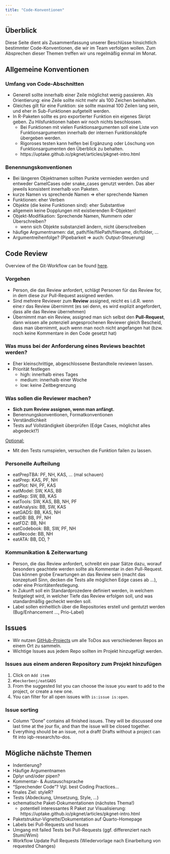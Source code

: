 ```yaml
---
title: "Code-Konventionen"
---
```


## Überblick
Diese Seite dient als Zusammenfassung unserer Beschlüsse hinsichtlich bestimmter Code-Konventionen, die wir im Team verfolgen wollen. Zum Absprechen dieser Themen treffen wir uns regelmäßig einmal im Monat.  

## Allgemeine Konventionen

### Umfang von Code-Abschnitten

- Generell sollte innerhalb einer Zeile möglichst wenig passieren. Als Orientierung: eine Zeile sollte nicht mehr als 100 Zeichen beinhalten. 
- Gleiches gilt für eine Funktion: sie sollte maximal 100 Zeilen lang sein, und eher in Sub-Funktionen aufgeteilt werden. 
- In R-Paketen sollte es pro exportierter Funktion ein eigenes Skript geben. Zu Hilsfunktionen  haben wir noch nichts beschlossen. 
  - Bei Funktionen mit vielen Funktionsargumenten soll eine Liste von Funktionsargumenten innerhalb der internen Funktionsköpfe übergeben werden. 
  - Rigoroses testen kann helfen bei Ergänzung oder Löschung von Funktionsargumenten den Überblick zu behalten.  
  - https://uptake.github.io/pkgnet/articles/pkgnet-intro.html


### Benennungskonventionen

- Bei längeren Objektnamen sollten Punkte vermieden werden und entweder CamelCases oder snake_cases genutzt werden. Das aber jeweils konsistent innerhalb von Paketen. 
- kurze Namen vs sprechende Namen => eher sprechende Namen
- Funktionen: eher Verben
- Objekte (die keine Funktionen sind): eher Substantive
- allgemein keine Dopplungen mit existierenden R-Objekten!
- Objekt-Modifikation: Sprechende Namen, Nummern oder Überschreiben?
    - wenn sich Objekte substanziell ändern, nicht überschreiben
- häufige Argumentnamen: dat, path/file/filePath/filename, dir/folder, ... 
- Argumentreihenfolge? (Pipebarkeit => auch: Output-Steuerung)

## Code Review

Overview of the Git-Workflow can be found [here](https://iqb-research.github.io/IQB-Methods/docs/git/).

### Vorgehen

- Person, die das Review anfordert, schlägt Personen für das Review for, in dem diese zur Pull-Request assigned werden. 
- Sind mehrere Reviewer zum **Review** assigned, reicht es i.d.R. wenn eine:r das Review übernimmt (es sei denn, es wird explizit angefordert, dass alle das Review übernehmen) 
- Übernimmt man ein Review, assigned man sich selbst den **Pull-Request**, dann wissen alle potenziell angesprochenen Reviewer gleich Bescheid, dass man übernimmt, auch wenn man noch nicht angefangen hat (bzw. noch keine Kommentare in den Code gesetzt hat)

### Was muss bei der Anforderung eines Reviews beachtet werden?
- Eher kleinschrittige, abgeschlossene Bestandteile reviewen lassen. 
- Priorität festlegen 
   - high: innerhalb eines Tages
   - medium: innerhalb einer Woche
   - low: keine Zeitbegrenzung

### Was sollen die Reviewer machen?
- **Sich zum Review assignen, wenn man anfängt.**
- Benennungskonventionen, Formatkonventionen
- Verständlichkeit
- Tests auf Vollständigkeit überprüfen (Edge Cases, möglichst alles abgedeckt?)

<ins>Optional:</ins>
  - Mit den Tests rumspielen, versuchen die Funktion failen zu lassen.   

### Personelle Aufteilung 

- eatPrepTBA: PF, NH, KAS, ... (mal schauen)
- eatPrep: KAS, PF, NH
- eatPlot: NH, PF, KAS
- eatModel: SW, KAS, BB
- eatRep: SW, BB, KAS
- eatTools: SW, KAS, BB, NH, PF
- eatAnalysis: BB, SW, KAS
- eatGADS: BB, KAS, NH
- eatDB: BB, PF, NH
- eatFDZ: BB, NH
- eatCodebook: BB, SW, PF, NH
- eatRecode: BB, NH 
- eatATA: BB, DD, ?

### Kommunikation & Zeiterwartung
- Person, die das Review anfordert, schreibt ein paar Sätze dazu, worauf besonders geachtete werden sollte als Kommentar in den Pull-Request. Das können grobe Erwartungen an das Review sein (macht das konzeptuell Sinn, decken die Tests alle möglichen Edge cases ab ...), oder eine Prioritätenfestlegung. 
- In Zukunft soll ein Standardprozedere definiert werden, in welchem festgelegt wird, in welcher Tiefe das Review erfolgen soll, und was standardmäßig gecheckt werden soll. 
- Label sollen einheitlich über die Repositories erstell und gentutzt werden (Bug/Enhancement ..., Prio-Label)

## Issues

- Wir nutzen [GitHub-Projects](https://github.com/orgs/iqb-research/projects/5/views/14) um alle ToDos aus verschiedenen Repos an einem Ort zu sammeln.  
- Wichtige Issues aus jedem Repo sollten im Projekt hinzugefügt werden. 

### Issues aus einem anderen Repository zum Projekt hinzufügen

1. Click on `Add item`
2. `#beckerbenj/eatGADS` 
3. From the suggested list you can choose the issue you want to add to the project, or create a new one.  
4. You can filter for all open issues with `is:issue is:open`. 

### Issue sorting

- Column "Done" contains all finished issues. They will be discussed one last time at the jour fix, and than the issue will be closed together. 
- Everything should be an issue, not a draft! Drafts without a project can fit into iqb-research/to-dos. 

## Mögliche nächste Themen

- Indentierung?
- Häufige Argumentnamen
- Dplyr und/oder pipen?
- Kommentar- & Austauschsprache
- "Sprechender Code"? Vgl. best Coding Practices...
- finales Ziel: styleR?
- Tests (Abdeckung, Umsetzung, Style, ...)
- schematische Paket-Dokumentationen (nächstes Thema!)
  - potentiell interessantes R Paket zur Visualisierung: https://uptake.github.io/pkgnet/articles/pkgnet-intro.html
- Paketstruktur-Vignette/Dokumentation auf Quarto-Homepage
- Labels bei Pull-Requests und Issues
- Umgang mit failed Tests bei Pull-Requests (ggf. differenziert nach Stumi/Wimi)
-  Workflow Update Pull Requests (Wiedervorlage nach Einarbeitung von requested Changes)

